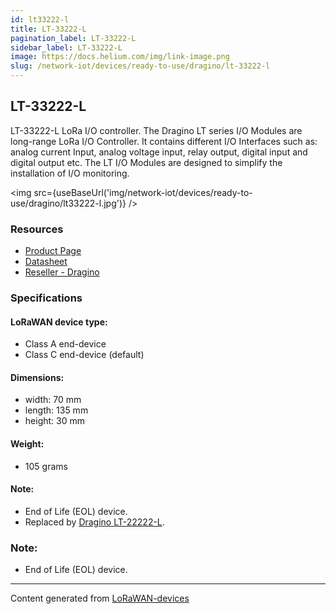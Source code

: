 ```yaml
---
id: lt33222-l
title: LT-33222-L
pagination_label: LT-33222-L
sidebar_label: LT-33222-L
image: https://docs.helium.com/img/link-image.png
slug: /network-iot/devices/ready-to-use/dragino/lt-33222-l
---
```



<LegacyContentBanner />

## LT-33222-L

LT-33222-L LoRa I/O controller. The Dragino LT series I/O Modules are long-range LoRa I/O
Controller. It contains different I/O Interfaces such as: analog current Input, analog voltage
input, relay output, digital input and digital output etc. The LT I/O Modules are designed to
simplify the installation of I/O monitoring.

<img src={useBaseUrl('img/network-iot/devices/ready-to-use/dragino/lt33222-l.jpg')} />

### Resources

- [Product Page](http://www.dragino.com/products/lora-lorawan-end-node/item/138-lt-33222-l.html)
- [Datasheet](https://www.dropbox.com/sh/gxxmgks42tqfr3a/AABaJMFV-N3ZVqbWrc1sGwXka/Datasheet_LoRa_IO_Controller.pdf?dl=0)
- [Reseller - Dragino](http://www.dragino.com/)

### Specifications

#### LoRaWAN device type:

- Class A end-device
- Class C end-device (default)

#### Dimensions:

- width: 70 mm
- length: 135 mm
- height: 30 mm

#### Weight:

- 105 grams

#### Note:

- End of Life (EOL) device.
- Replaced by
  [Dragino LT-22222-L](https://www.dragino.com/products/lora-lorawan-end-node/item/156-lt-22222-l.html).

### Note:

- End of Life (EOL) device.

---

Content generated from [LoRaWAN-devices](https://github.com/TheThingsNetwork/lorawan-devices)
